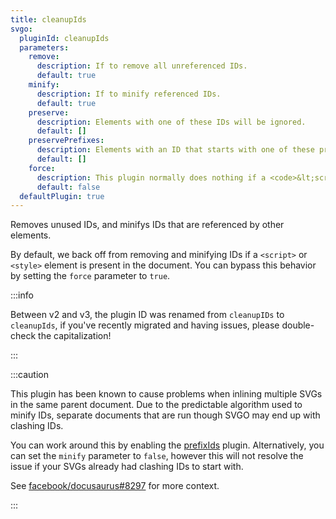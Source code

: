 ```yaml
---
title: cleanupIds
svgo:
  pluginId: cleanupIds
  parameters:
    remove:
      description: If to remove all unreferenced IDs.
      default: true
    minify:
      description: If to minify referenced IDs.
      default: true
    preserve:
      description: Elements with one of these IDs will be ignored.
      default: []
    preservePrefixes:
      description: Elements with an ID that starts with one of these prefixes will be ignored.
      default: []
    force:
      description: This plugin normally does nothing if a <code>&lt;script&gt;</code> or <code>&lt;style&gt;</code> element is found. Setting this to true will bypass that behaviour, which may result in destructive changes.
      default: false
  defaultPlugin: true
---
```


Removes unused IDs, and minifys IDs that are referenced by other elements.

By default, we back off from removing and minifying IDs if a `<script>` or `<style>` element is present in the document. You can bypass this behavior by setting the `force` parameter to `true`.

:::info

Between v2 and v3, the plugin ID was renamed from `cleanupIDs` to `cleanupIds`, if you've recently migrated and having issues, please double-check the capitalization!

:::

:::caution

This plugin has been known to cause problems when inlining multiple SVGs in the same parent document. Due to the predictable algorithm used to minify IDs, separate documents that are run though SVGO may end up with clashing IDs.

You can work around this by enabling the [prefixIds](/docs/plugins/prefixIds/) plugin. Alternatively, you can set the `minify` parameter to `false`, however this will not resolve the issue if your SVGs already had clashing IDs to start with.

See [facebook/docusaurus#8297](https://github.com/facebook/docusaurus/issues/8297) for more context.

:::

